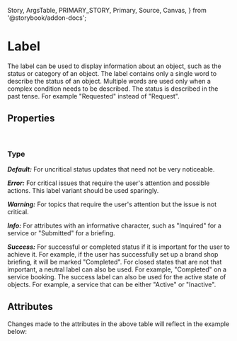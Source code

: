   Story,
  ArgsTable,
  PRIMARY_STORY,
  Primary,
  Source,
  Canvas,
} from '@storybook/addon-docs';

# Label

The label can be used to display information about an object, such as the status or category of an object.
The label contains only a single word to describe the status of an object. Multiple words are used only when a complex condition needs to be described. The status is described in the past tense. For example "Requested" instead of "Request".

## Properties

<br />

### Type

**_Default:_** For uncritical status updates that need not be very noticeable.

<Story id="components-status-feedback-label--story-010-neutral" />

**_Error:_** For critical issues that require the user's attention and possible actions. This label variant should be
used sparingly.

<Story id="components-status-feedback-label--story-050-error" />

**_Warning:_** For topics that require the user's attention but the issue is not critical.

<Story id="components-status-feedback-label--story-040-warning" />

**_Info:_** For attributes with an informative character, such as "Inquired" for a service or "Submitted" for a briefing.

<Story id="components-status-feedback-label--story-020-info" />

**_Success:_** For successful or completed status if it is important for the user to achieve it. For example, if the user has successfully set up a brand shop briefing, it will be marked "Completed". For closed states that are not that important, a neutral label can also be used. For example, "Completed" on a service booking. The success label can also be used for the active state of objects. For example, a service that can be either "Active" or "Inactive".

<Story id="components-status-feedback-label--story-030-success" />

## Attributes

<ArgsTable story={PRIMARY_STORY} />
Changes made to the attributes in the above table will reflect in the example below:
<Primary />
